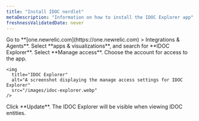 ```yaml
---
title: "Install IDOC nerdlet"
metaDescription: "Information on how to install the IDOC Explorer app"
freshnessValidatedDate: never
---
```


<Steps>
  <Step>
    Go to **[one.newrelic.com](https://one.newrelic.com) > Integrations & Agents**.
  </Step>

  <Step>
    Select **apps & visualizations**, and search for **IDOC Explorer**.
  </Step>

  <Step>
    Select **Manage access**. Choose the account for access to the app.

    <img
      title="IDOC Explorer"
      alt="A screenshot displaying the manage access settings for IDOC Explorer"
      src="/images/idoc-explorer.webp"
    />
  </Step>

  <Step>
    Click **Update**. The IDOC Explorer will be visible when viewing IDOC entities.
  </Step>

</Steps>
